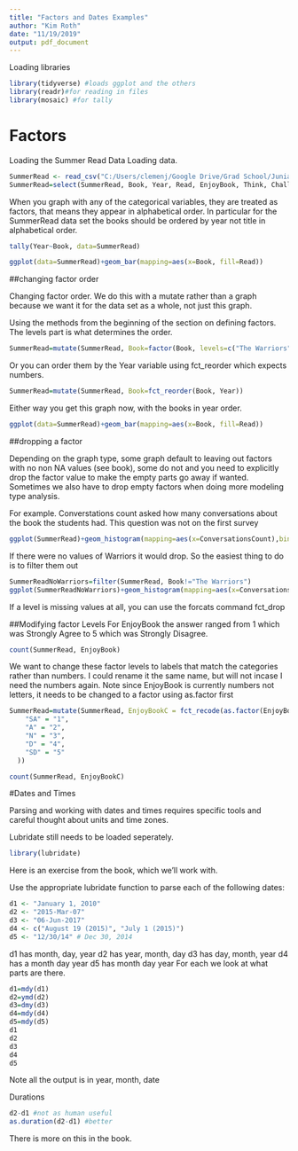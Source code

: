 ```yaml
---
title: "Factors and Dates Examples"
author: "Kim Roth"
date: "11/19/2019"
output: pdf_document
---
```


Loading libraries
```r
library(tidyverse) #loads ggplot and the others
library(readr)#for reading in files
library(mosaic) #for tally
```

# Factors
Loading the Summer Read Data
Loading data. 
```r
SummerRead <- read_csv("C:/Users/clemenj/Google Drive/Grad School/Juniata_DataScience/DS500/Week10/SummerRead.csv")
SummerRead=select(SummerRead, Book, Year, Read, EnjoyBook, Think, Challenge, WhyNotRead, ConversationsCount ) #lowering the number of variables for ease.
```

When you graph with any of the categorical variables, they are treated as factors, that means they appear in alphabetical order.
In particular for the SummerRead data set the books should be ordered by year not title in alphabetical order.


```r
tally(Year~Book, data=SummerRead)
```

```r
ggplot(data=SummerRead)+geom_bar(mapping=aes(x=Book, fill=Read))
```

##changing factor order

Changing factor order. We do this with a mutate rather than a graph because we want it for the data set as a whole, not just this graph.

Using the methods from the beginning of the section on defining factors. The levels part is what determines the order.

```r
SummerRead=mutate(SummerRead, Book=factor(Book, levels=c("The Warriors","It's Complicated", "Little Brother", "Station Eleven", "Handmaid's Tale")))
```

Or you can order them by the Year variable using fct_reorder which expects numbers.
```r
SummerRead=mutate(SummerRead, Book=fct_reorder(Book, Year))
```



Either way you get this graph now, with the books in year order.
```r
ggplot(data=SummerRead)+geom_bar(mapping=aes(x=Book, fill=Read))
```

##dropping a factor

Depending on the graph type, some graph default to leaving out factors with no non NA values (see book), some do not and you need to explicitly drop the factor value to make the empty parts go away if wanted. Sometimes we also have to drop empty factors when doing more modeling type analysis.



For example. Converstations count asked how many conversations about the book the students had. This question was not on the first survey
```r

ggplot(SummerRead)+geom_histogram(mapping=aes(x=ConversationsCount),bins=10)+facet_wrap(~Book)+labs(x="Count of People", y="Number of Students Reporting",title="Count of Number of People Conversed With by Book" )+scale_x_continuous(limits=c(NA,25)) #the last part is to truncate the axes to avoid the outliers
```

If there were no values of Warriors it would drop. So the easiest thing to do is to filter them out
```r
SummerReadNoWarriors=filter(SummerRead, Book!="The Warriors")
ggplot(SummerReadNoWarriors)+geom_histogram(mapping=aes(x=ConversationsCount),bins=10)+facet_wrap(~Book)+labs(x="Count of People", y="Number of Students Reporting",title="Count of Number of People Conversed With by Book" )+scale_x_continuous(limits=c(NA,25)) #the last part is to truncate the axes to avoid the outliers
```

If a level is missing values at all, you can use the forcats command fct_drop

##Modifying factor Levels
For EnjoyBook the answer ranged from 1 which was Strongly Agree to 5 which was Strongly Disagree.

```r
count(SummerRead, EnjoyBook)
```
We want to change these factor levels to labels that match the categories rather than numbers. I could rename it the same name, but will not incase I need the numbers again. Note since EnjoyBook is currently numbers not letters, it needs to be changed to a factor using as.factor first
```r
SummerRead=mutate(SummerRead, EnjoyBookC = fct_recode(as.factor(EnjoyBook),
    "SA" = "1",
    "A" = "2",
    "N" = "3",
    "D" = "4",
    "SD" = "5"
  ))
```

```r
count(SummerRead, EnjoyBookC)
```


#Dates and Times

Parsing and working with dates and times requires specific tools and careful thought about units and time zones.

Lubridate still needs to be loaded seperately.
```r
library(lubridate)
```

Here is an exercise from the book, which we'll work with.

Use the appropriate lubridate function to parse each of the following dates:
```r
d1 <- "January 1, 2010"
d2 <- "2015-Mar-07"
d3 <- "06-Jun-2017"
d4 <- c("August 19 (2015)", "July 1 (2015)")
d5 <- "12/30/14" # Dec 30, 2014
```

d1 has month, day, year
d2 has year, month, day
d3 has day, month, year
d4 has a  month day year
d5 has month day year
For each we look at what parts are there. 
```r
d1=mdy(d1)
d2=ymd(d2)
d3=dmy(d3)
d4=mdy(d4)
d5=mdy(d5)
d1
d2
d3
d4
d5
```
Note all the output is in year, month, date

Durations
```r
d2-d1 #not as human useful
as.duration(d2-d1) #better
```

There is more on this in the book.


